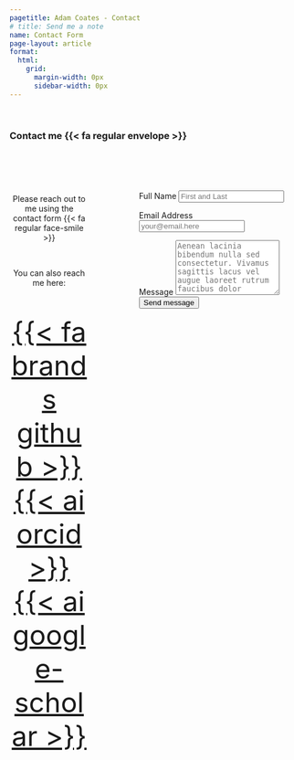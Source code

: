 ```yaml
---
pagetitle: Adam Coates - Contact
# title: Send me a note
name: Contact Form
page-layout: article
format:
  html:
    grid:
      margin-width: 0px
      sidebar-width: 0px
---
```




&nbsp;

### Contact me {{< fa regular envelope >}}

:::: {.columns}
::: {.column width=30%}
&nbsp;

<center>


&nbsp;


Please reach out to me using the contact form {{< fa regular face-smile >}}


&nbsp; 

You can also reach me here: 


<font size="15">  

<a class="link-dark me-1" href="https://github.com/adam-coates" title="github" target="_blank" rel="noopener">{{< fa brands github >}}</a>
<a class="link-dark me-1" href="https://orcid.org/0000-0002-4004-1603" title="orcid" target="_blank" rel="noopener">{{< ai orcid >}}</a>
<a class="link-dark me-1" href="https://scholar.google.com/citations?user=xhPfahYAAAAJ&hl=en" title="Google Scholar" target="_blank"rel="noopener">{{< ai google-scholar >}}</a>

</font>

</center>

:::

::: {.column width=10%}

&nbsp;

:::

::: {.column width=60%}


<form 
style="margin-top: 5em;"
action="https://formspree.io/f/mwppykzz" method="POST" accept-charset="utf-8">


<label for="full-name">Full Name</label>
<input type="text" name="name" id="full-name" class="form-control" placeholder="First and Last" required>

<label for="email-address">Email Address</label>
<input type="email" name="_replyto" id="email-address" class="form-control" placeholder="your@email.here" required>

<label for="message">Message</label>
  <textarea rows="6" name="message" id="message" class="form-control" placeholder="Aenean lacinia bibendum nulla sed consectetur. Vivamus sagittis lacus vel augue laoreet rutrum faucibus dolor auctor. Donec ullamcorper nulla non metus auctor fringilla nullam quis risus." required></textarea>

<button type="submit" class="btn btn-primary mt-4">Send message</button>
</form>

:::
::::
